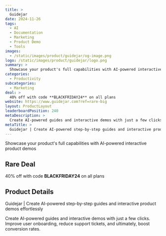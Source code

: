 ```yaml
---
title: >
  Guidejar
date: 2024-11-26
tags:
  - AI
  - Documentation
  - Marketing
  - Product Demo
  - Tools
images:
  - /static/images/product/guidejar/og-image.png
logo: /static/images/product/guidejar/logo.png
summary: >
  Showcase your product's full capabilities with AI-powered interactive product demos
categories:
  - Productivity
subcategories:
  - Marketing
deal: >
  40% off with code **BLACKFRIDAY24** on all plans
website: https://www.guidejar.com?ref=rare-big
layout: ProductLayout
leaderboardPosition: 240
metaDescription: >
  Create AI-powered guides and interactive demos with just a few clicks. Improve user onboarding, reduce support tickets, and ultimately, boost conversion rates.
metaTitle: >
  Guidejar | Create AI-powered step-by-step guides and interactive product demos effortlessly
---
```

Showcase your product's full capabilities with AI-powered interactive product demos

## Rare Deal

40% off with code **BLACKFRIDAY24** on all plans

## Product Details

Guidejar | Create AI-powered step-by-step guides and interactive product demos effortlessly

Create AI-powered guides and interactive demos with just a few clicks. Improve user onboarding, reduce support tickets, and ultimately, boost conversion rates.
